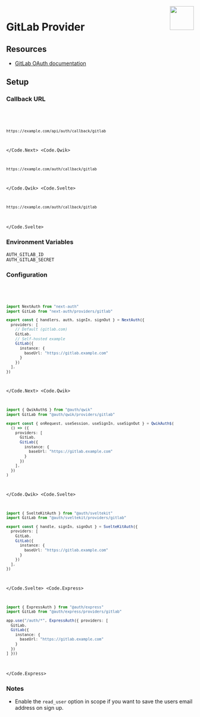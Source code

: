 
<img align="right" src="/img/providers/gitlab.svg" height="64" width="64" />

# GitLab Provider

## Resources

- [GitLab OAuth documentation](https://docs.gitlab.com/ee/api/oauth2.html)

## Setup

### Callback URL

<Code>
  <Code.Next>

```bash
https://example.com/api/auth/callback/gitlab
```

  </Code.Next>
  <Code.Qwik>

```bash
https://example.com/auth/callback/gitlab
```

  </Code.Qwik>
  <Code.Svelte>

```bash
https://example.com/auth/callback/gitlab
```

  </Code.Svelte>
</Code>

### Environment Variables

```
AUTH_GITLAB_ID
AUTH_GITLAB_SECRET
```

### Configuration

<Code>
  <Code.Next>

```ts filename="/auth.ts"
import NextAuth from "next-auth"
import GitLab from "next-auth/providers/gitlab"

export const { handlers, auth, signIn, signOut } = NextAuth({
  providers: [
    // Default (gitlab.com)
    GitLab,
    // Self-hosted example
    GitLab({
      instance: {
        baseUrl: "https://gitlab.example.com"
      }
    })
  ],
})
```

  </Code.Next>
  <Code.Qwik>
  
```ts filename="/src/routes/plugin@auth.ts"
import { QwikAuth$ } from "@auth/qwik"
import GitLab from "@auth/qwik/providers/gitlab"

export const { onRequest, useSession, useSignIn, useSignOut } = QwikAuth$(
  () => ({
    providers: [
      GitLab,
      GitLab({
        instance: {
          baseUrl: "https://gitlab.example.com"
        }
      })
    ],
  })
)
```

  </Code.Qwik>
  <Code.Svelte>

```ts filename="/src/auth.ts"
import { SvelteKitAuth } from "@auth/sveltekit"
import GitLab from "@auth/sveltekit/providers/gitlab"

export const { handle, signIn, signOut } = SvelteKitAuth({
  providers: [
    GitLab,
    GitLab({
      instance: {
        baseUrl: "https://gitlab.example.com"
      }
    })
  ],
})
```

  </Code.Svelte>
  <Code.Express>

```ts filename="/src/app.ts"
import { ExpressAuth } from "@auth/express"
import GitLab from "@auth/express/providers/gitlab"

app.use("/auth/*", ExpressAuth({ providers: [
  GitLab,
  GitLab({
    instance: {
      baseUrl: "https://gitlab.example.com"
    }
  })
] }))
```

  </Code.Express>
</Code>

### Notes

- Enable the `read_user` option in scope if you want to save the users email address on sign up.
